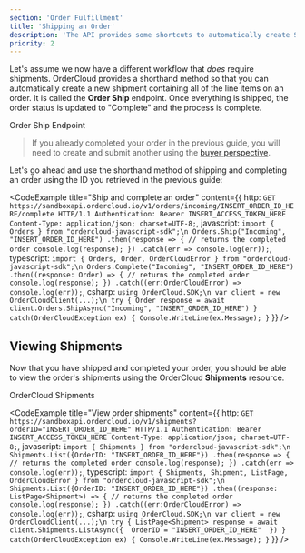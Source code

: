```yaml
---
section: 'Order Fulfillment'
title: 'Shipping an Order'
description: 'The API provides some shortcuts to automatically create Shipments based on the Line Items in a given Order. Learn about this alternative to the "complete" endpoint.'
priority: 2
---
```


Let's assume we now have a different workflow that _does_ require shipments. OrderCloud provides a shorthand method so that you can automatically create a new shipment containing all of the line items on an order. It is called the **Order Ship** endpoint. Once everything is shipped, the order status is updated to "Complete" and the process is complete.

<ContentLink to="/api-reference/orders-and-fulfillment/orders/ship" subtitle="API Reference" type="bookmark">Order Ship Endpoint</ContentLink>

> If you already completed your order in the previous guide, you will need to create and submit another using the [buyer perspective](/learn/buyer-perspective/creating-your-first-order).

Let's go ahead and use the shorthand method of shipping and completing an order using the ID you retrieved in the previous guide:

<CodeExample
  title="Ship and complete an order"
  content={{
    http: `GET https://sandboxapi.ordercloud.io/v1/orders/incoming/INSERT_ORDER_ID_HERE/complete HTTP/1.1
Authentication: Bearer INSERT_ACCESS_TOKEN_HERE
Content-Type: application/json; charset=UTF-8;`,
javascript: `import { Orders } from "ordercloud-javascript-sdk";\n
Orders.Ship("Incoming", "INSERT_ORDER_ID_HERE")
.then(response => {
    // returns the completed order
    console.log(response);
})
.catch(err => console.log(err));`,
typescript: `import { Orders, Order, OrderCloudError } from "ordercloud-javascript-sdk";\n
Orders.Complete("Incoming", "INSERT_ORDER_ID_HERE")
  .then((response: Order) => {
      // returns the completed order
      console.log(response);
  })
  .catch((err:OrderCloudError) => console.log(err));`,
csharp: `using OrderCloud.SDK;\n
var client = new OrderCloudClient(...);\n
try {
    Order response = await client.Orders.ShipAsync("Incoming", "INSERT_ORDER_ID_HERE")
} catch(OrderCloudException ex) {
    Console.WriteLine(ex.Message);
}`
}}
/>

## Viewing Shipments
Now that you have shipped and completed your order, you should be able to view the order's shipments using the OrderCloud **Shipments** resource.

<ContentLink to="/api-reference/orders-and-fulfillment/shipments" subtitle="API Reference" type="bookmark">OrderCloud Shipments</ContentLink>

<CodeExample
  title="View order shipments"
  content={{
    http: `GET https://sandboxapi.ordercloud.io/v1/shipments?orderID="INSERT_ORDER_ID_HERE" HTTP/1.1
Authentication: Bearer INSERT_ACCESS_TOKEN_HERE
Content-Type: application/json; charset=UTF-8;`,
javascript: `import { Shipments } from "ordercloud-javascript-sdk";\n
Shipments.List({OrderID: "INSERT_ORDER_ID_HERE"})
.then(response => {
    // returns the completed order
    console.log(response);
})
.catch(err => console.log(err));`,
typescript: `import { Shipments, Shipment, ListPage, OrderCloudError } from "ordercloud-javascript-sdk";\n
Shipments.List({OrderID: "INSERT_ORDER_ID_HERE"})
  .then((response: ListPage<Shipment>) => {
      // returns the completed order
      console.log(response);
  })
  .catch((err:OrderCloudError) => console.log(err));`,
csharp: `using OrderCloud.SDK;\n
var client = new OrderCloudClient(...);\n
try {
    ListPage<Shipment> response = await client.Shipments.ListAsync({ 
        OrderID = "INSERT_ORDER_ID_HERE" 
    })
} catch(OrderCloudException ex) {
    Console.WriteLine(ex.Message);
}`
}}
/>
